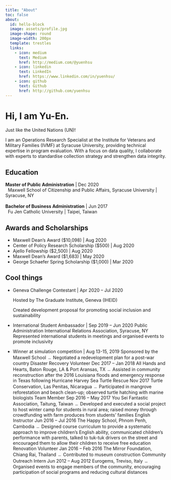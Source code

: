 ```yaml
---
title: "About"
toc: false
about:
  id: hello-block
  image: assets/profile.jpg
  image-shape: round
  image-width: 200px
  template: trestles
  links:
    - icon: medium
      text: Medium
      href: http://medium.com/@yuenhsu
    - icon: linkedin
      text: LinkedIn
      href: https://www.linkedin.com/in/yuenhsu/
    - icon: github
      text: Github
      href: http://github.com/yuenhsu
---
```


::: {#hello-block}
# Hi, I am Yu-En.

Just like the United Nations (UN)!

I am an Operations Research Specialist at the Institute for Veterans and Military Families (IVMF) at Syracuse University, providing technical expertise in program evaluation. With a focus on data quality, I collaborate with experts to standardise collection strategy and strengthen data integrity.
:::


## Education

| **Master of Public Administration** | Dec 2020
|   Maxwell School of Citizenship and Public Affairs, Syracuse University | Syracuse, NY
|
| **Bachelor of Business Administration** | Jun 2017
|   Fu Jen Catholic University | Taipei, Taiwan

## Awards and Scholarships

-  Maxwell Dean's Award ($10,098) | Aug 2020
-  Center of Policy Research Scholarship ($500) | Aug 2020
-  Ajello Fellowship ($2,500) | Aug 2020
-  Maxwell Dean's Award ($1,683) | May 2020
-  George Schaefer Spring Scholarship ($1,000) | Mar 2020

:::{.hidden}

## Cool things

- Geneva Challenge Contestant	| Apr 2020 – Jul 2020

    Hosted by The Graduate Institute, Geneva (IHEID)

    Created development proposal for promoting social inclusion and sustainability

- International Student Ambassador | Sep 2019 – Jun 2020
    Public Administration International Relations Association, Syracuse, NY
    Represented international students in meetings and organised events to promote inclusivity

- Winner at simulation competition | Aug 13-15, 2019
Sponsored by the Maxwell School
﹘	Negotiated a redevelopment plan for a post-war country
Disaster Recovery Volunteer	Dec 2017 – Jan 2018
All Hands and Hearts, Baton Rouge, LA & Port Aransas, TX
﹘	Assisted in community reconstruction after the 2016 Louisiana floods and emergency response in Texas following Hurricane Harvey
Sea Turtle Rescue	Nov 2017
Turtle Conservation, Las Penitas, Nicaragua
﹘	Participated in mangrove reforestation and beach clean-up; observed turtle hatching with marine biologists
Team Member	Sep 2016 – May 2017
You Sei Fantastic Association, Taitung, Taiwan
﹘	Developed and executed a social project to host winter camp for students in rural area; raised money through crowdfunding with farm produces from students’ families
English Instructor	Jun 2016 – Jul 2016
The Happy School, Phnom Penh, Cambodia
﹘	Designed course curriculum to provide a systematic approach to improve children’s English ability, communicated children’s performance with parents, talked to tuk-tuk drivers on the street and encouraged them to allow their children to receive free education
Renovation Volunteer	Jan 2016 – Feb 2016
The Mirror Foundation, Chiang Rai, Thailand
﹘	Contributed to museum construction
Community Outreach Intern	Jun 2012 – Aug 2012
Eurogems, Treviso, Italy
﹘	Organised events to engage members of the community, encouraging participation of social programs and reducing cultural distances
:::